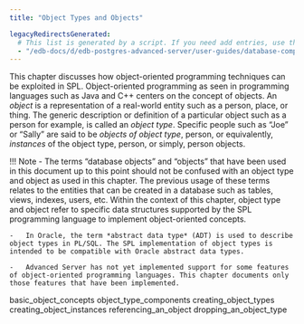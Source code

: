 ```yaml
---
title: "Object Types and Objects"

legacyRedirectsGenerated:
  # This list is generated by a script. If you need add entries, use the `legacyRedirects` key.
  - "/edb-docs/d/edb-postgres-advanced-server/user-guides/database-compatibility-for-oracle-developers-guide/10/Database_Compatibility_for_Oracle_Developers_Guide_10.1.091.html"
---
```


<div id="object_types_and_objects" class="registered_link"></div>

This chapter discusses how object-oriented programming techniques can be exploited in SPL. Object-oriented programming as seen in programming languages such as Java and C++ centers on the concept of objects. An *object* is a representation of a real-world entity such as a person, place, or thing. The generic description or definition of a particular object such as a person for example, is called an *object type*. Specific people such as “Joe” or “Sally” are said to be *objects of object type*, person, or equivalently, *instances* of the object type, person, or simply, person objects.

!!! Note
    -   The terms “database objects” and “objects” that have been used in this document up to this point should not be confused with an object type and object as used in this chapter. The previous usage of these terms relates to the entities that can be created in a database such as tables, views, indexes, users, etc. Within the context of this chapter, object type and object refer to specific data structures supported by the SPL programming language to implement object-oriented concepts.

    -   In Oracle, the term *abstract data type* (ADT) is used to describe object types in PL/SQL. The SPL implementation of object types is intended to be compatible with Oracle abstract data types.

    -   Advanced Server has not yet implemented support for some features of object-oriented programming languages. This chapter documents only those features that have been implemented.

<div class="toctree" maxdepth="3">

basic_object_concepts object_type_components creating_object_types creating_object_instances referencing_an_object dropping_an_object_type

</div>
